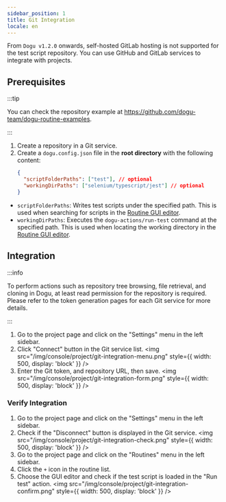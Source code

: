 ```yaml
---
sidebar_position: 1
title: Git Integration
locale: en
---
```


From `Dogu v1.2.0` onwards, self-hosted GitLab hosting is not supported for the test script repository. You can use GitHub and GitLab services to integrate with projects.

## Prerequisites

:::tip

You can check the repository example at https://github.com/dogu-team/dogu-routine-examples.

:::

1. Create a repository in a Git service.
2. Create a `dogu.config.json` file in the **root directory** with the following content:
   ```json
   {
     "scriptFolderPaths": ["test"], // optional
     "workingDirPaths": ["selenium/typescript/jest"] // optional
   }
   ```

- `scriptFolderPaths`: Writes test scripts under the specified path. This is used when searching for scripts in the [Routine GUI editor](/routine/routines/editor).
- `workingDirPaths`: Executes the `dogu-actions/run-test` command at the specified path. This is used when locating the working directory in the [Routine GUI editor](/routine/routines/editor).

## Integration

:::info

To perform actions such as repository tree browsing, file retrieval, and cloning in Dogu, at least read permission for the repository is required.  
Please refer to the token generation pages for each Git service for more details.

:::

1. Go to the project page and click on the "Settings" menu in the left sidebar.
2. Click "Connect" button in the Git service list.
   <img
     src="/img/console/project/git-integration-menu.png"
     style={{ width: 500, display: 'block' }}
   />
3. Enter the Git token, and repository URL, then save.
   <img
     src="/img/console/project/git-integration-form.png"
     style={{ width: 500, display: 'block' }}
   />

### Verify Integration

1. Go to the project page and click on the "Settings" menu in the left sidebar.
2. Check if the "Disconnect" button is displayed in the Git service.
   <img
     src="/img/console/project/git-integration-check.png"
     style={{ width: 500, display: 'block' }}
   />
3. Go to the project page and click on the "Routines" menu in the left sidebar.
4. Click the `+` icon in the routine list.
5. Choose the GUI editor and check if the test script is loaded in the "Run test" action.
   <img
     src="/img/console/project/git-integration-confirm.png"
     style={{ width: 500, display: 'block' }}
   />
